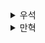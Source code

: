 <details>
  <summary>우석</summary>
  # 신뢰할 수 없는 코드를 쓰면서 불변성 지키기

## 방어적 복사
- 내부 동작을 알 수 없는 library의 메서드를 사용한다면 카피-온-라이트를 적용할 수 없다.
- 이런 상황에서는 `방어적 복사`를 통해서 불변성을 지킬 수 있다.
<br></br>

```javascript
function add_item_to_cart(name, price) {
  ...

  black_friday_promotion(cart);
  ...
}

/* 방어적 복사 적용 */
function add_item_to_cart(name, price) {
  ...

  black_friday_promotion_safe(cart);
  ...
}

function black_friday_promotion_safe(cart) {
  var cart_copy = deepCopy(cart);
  black_friday_promotion(cart_copy);
  return deepCopy(cart_copy);
}
```
- add_item_to_cart()에서 black_friday_promotion()를 알 수 없는 코드라 가정하자.
- black_friday_promotion_safe()처럼 신뢰할 수 없는 코드를 래핑해서 사용하면 불변성을 보장할 수 있다.
- 방어적 복사는 아래 2가지 로직을 통해 적용 가능하다.
    - 데이터가 안전한 코드에서 나갈 때 복사하기
    - 안전한 코드로 데이터가 들어올 때 복사하기
- 단, 방어적 복사에서 복사는 깊은 복사여야 한다. (어떤 데이터가 변경되는지 모르기 때문)

## Javascript에서 깊은 복사 구현하기
- Javascript에서 객체의 깊은 복사를 수행하기는 어렵다,
- 깊은 복사를 위해서는 객체의 복사를 재귀적으로 수행해야 한다.
- 때문에 미리 만들어진 Lodash 라이브러리를 활용하자
</details><details>
  <summary>만혁</summary>
  # 신뢰할 수 없는 코드를 쓰면서 불변성 지키기


## 우리가 만든 카피-온-라이트 코드는 신뢰할 수 없는 코드와 상호작용 해야한다.


## 방어적 복사는 원본이 바뀌는 것을 막아 준다.

## 방어적 복사 규칙

1. 데이터가 안전한 코드에서 나갈 때 복사하기
    - 불변성 데이터를 위해 깊은 복사본을 만든다.
    - 신뢰할 수 없는 코드로 복사본을 전달한다.
2. 안전한 코드로 데이터가 들어올 때 복사하기
    - 변경될 수도 있는 데이터가 들어오면 바로 깊은 복사본을 만들어 안전한 코드로 전달
    - 복사본을 안전한 코드에서 사용



<details>
 <summary>연습 문제</summary>

### `payrollCacl()` 함수에 방어적 복사를 적용해라

```js
function payrollCacl(emplyoees) {
    // ...
    return payrollChecks;
}


function payrollCaclSafe(emplyoees) {
    const copy = deepCopy(emplyoees);
    const payrollChecks = payrollCacl(copy);
    return deepCopy(payrollChecks);
}
```


### 리팩토링

```js
userChanges.subscribe(function(user) {
    const copy = deepCopy(user);
    processUser(copy); // 안전 지대 함수
})
```

</details>



## 깊은 복사는 얕은 복사보다 비싸다


</details>